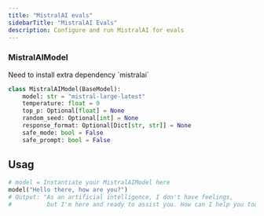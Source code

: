 ```yaml
---
title: "MistralAI evals"
sidebarTitle: "MistralAI Evals"
description: Configure and run MistralAI for evals
---
```


### MistralAIModel

<Info>
Need to install extra dependency `mistralai`

</Info>

```python
class MistralAIModel(BaseModel):
    model: str = "mistral-large-latest"
    temperature: float = 0
    top_p: Optional[float] = None
    random_seed: Optional[int] = None
    response_format: Optional[Dict[str, str]] = None
    safe_mode: bool = False
    safe_prompt: bool = False
```

## **Usag**

```python
# model = Instantiate your MistralAIModel here
model("Hello there, how are you?")
# Output: "As an artificial intelligence, I don't have feelings, 
#          but I'm here and ready to assist you. How can I help you today?"
```



